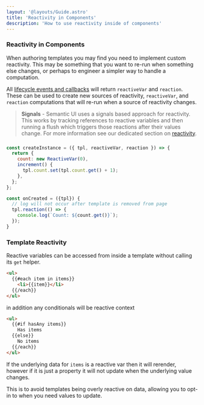 ```yaml
---
layout: '@layouts/Guide.astro'
title: 'Reactivity in Components'
description: 'How to use reactivity inside of components'
---
```



### Reactivity in Components

When authoring templates you may find you need to implement custom reactivity. This may be something that you want to re-run when something else changes, or perhaps to engineer a simpler way to handle a computation.

All [lifecycle events and callbacks](/components/lifecycle) will return `reactiveVar` and `reaction`. These can be used to create new sources of reactivity, `reactiveVar`, and `reaction` computations that will re-run when a source of reactivity changes.

> **Signals** - Semantic UI uses a signals based approach for reactivity. This works by tracking references to reactive variables and then running a flush which triggers those reactions after their values change. For more information see our dedicated section on [reactivity](/reactivity).

###

```javascript
const createInstance = ({ tpl, reactiveVar, reaction }) => {
  return {
    count: new ReactiveVar(0),
    increment() {
      tpl.count.set(tpl.count.get() + 1);
    },
  };
};

const onCreated = ({tpl}) {
  // log will not occur after template is removed from page
  tpl.reaction(() => {
    console.log(`Count: ${count.get()}`);
  });
}
```
### Template Reactivity

Reactive variables can be accessed from inside a template without calling its `get` helper.

```html
<ul>
  {{#each item in items}}
    <li>{{item}}</li>
  {{/each}}
</ul>
```

in addition any conditionals will be reactive context

```html
<ul>
  {{#if hasAny items}}
    Has items
  {{else}}
    No items
  {{/each}}
</ul>
```

If the underlying data for `items` is a reactive var then it will rerender, however if it is just a property it will not update when the underlying value changes.

This is to avoid templates being overly reactive on data, allowing you to opt-in to when you need values to update.



